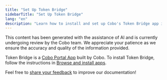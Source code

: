 ```yaml
---
title: "Set Up Token Bridge"
sidebarTitle: "Set Up Token Bridge"
lang: "en"
description: "Learn how to install and set up Cobo's Token Bridge app in your Portal environment. Quick guide for enabling cross-chain transaction capabilities in your custodial wallet."
---
```


<Note>This content has been generated with the assistance of AI and is currently undergoing review by the Cobo team. We appreciate your patience as we ensure the accuracy and quality of the information provided.</Note>


Token Bridge is a [Cobo Portal App](/en/portal/portal-apps/introduction) built by Cobo. To install Token Bridge, follow the instructions in [Browse and install apps](/en/portal/portal-apps/browse-and-install).


<Tip>Feel free to [share your feedback](https://forms.zohopublic.com/cobo/form/DocumentFeedbackForm/formperma/QvLOhxJv1_JMsJ-1dleZ8Itb_7rzN-LtgvsDdxosoVI?referrername=manuals) to improve our documentation!</Tip>
